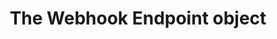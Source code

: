 ---
title: The Webhook Endpoint object
openapi-schema: webhook_endpoint
description: A Webhook Endpoint represents a registered URL that will receive real-time event notifications from the Charge API. Developers can subscribe to specific events and receive webhook calls when those events are triggered.
---